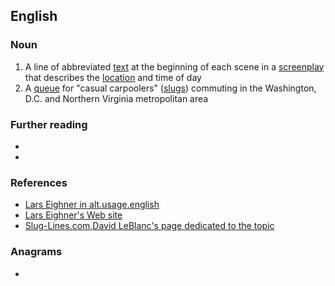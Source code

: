 {{also|slugline}}
==English==

===Noun===
{{en-noun}}

{{examples-right|examples=·EXT. BRIDGE NIGHT (an exterior location, on a bridge at night)|sense=abbreviated text}}

# A line of abbreviated [[text]] at the beginning of each scene in a [[screenplay]] that describes the [[location]] and time of day
# A [[queue]] for "casual carpoolers" ([[slug#Noun|slugs]]) commuting in the Washington, D.C. and Northern Virginia metropolitan area

===Further reading===
* {{pedialite|screenplay slug line}}
* {{pedialite|Slugging}}

===References===
* [http://groups.google.com/group/alt.usage.english/msg/2b99238b65ca0ab3 Lars Eighner in alt.usage.english]
* [http://www.larseighner.com/workshop/faq/qa010500.html Lars Eighner's Web site]
* [http://www.slug-lines.com/ Slug-Lines.com,David LeBlanc's page dedicated to the topic]

===Anagrams===
* {{anagrams|en|Guillens}}